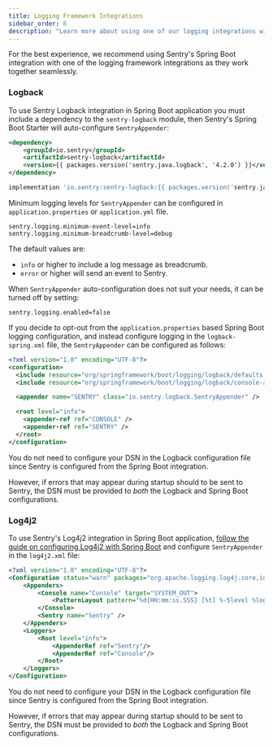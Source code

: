 ```yaml
---
title: Logging Framework Integrations
sidebar_order: 6
description: "Learn more about using one of our logging integrations with Sentry Spring Boot."
---
```


For the best experience, we recommend using Sentry's Spring Boot integration with one of the logging framework integrations as they work together seamlessly.

### Logback

To use Sentry Logback integration in Spring Boot application you must include a dependency to the `sentry-logback` module, then Sentry's Spring Boot Starter will auto-configure `SentryAppender`:

```xml {tabTitle:"Maven"}
<dependency>
    <groupId>io.sentry</groupId>
    <artifactId>sentry-logback</artifactId>
    <version>{{ packages.version('sentry.java.logback', '4.2.0') }}</version>
</dependency>
```

```groovy {tabTitle:"Gradle"}
implementation 'io.sentry:sentry-logback:{{ packages.version('sentry.java.logback', '4.2.0') }}'
```

Minimum logging levels for `SentryAppender` can be configured in `application.properties` or `application.yml` file.

```properties
sentry.logging.minimum-event-level=info
sentry.logging.minimum-breadcrumb-level=debug
```

The default values are:

- `info` or higher to include a log message as breadcrumb.
- `error` or higher will send an event to Sentry.

When `SentryAppender` auto-configuration does not suit your needs, it can be turned off by setting:

```properties
sentry.logging.enabled=false
```

If you decide to opt-out from the `application.properties` based Spring Boot logging configuration, and instead configure logging in the `logback-spring.xml` file, the `SentryAppender` can be configured as follows:

```xml
<?xml version="1.0" encoding="UTF-8"?>
<configuration>
  <include resource="org/springframework/boot/logging/logback/defaults.xml"/>
  <include resource="org/springframework/boot/logging/logback/console-appender.xml" />

  <appender name="SENTRY" class="io.sentry.logback.SentryAppender" />

  <root level="info">
    <appender-ref ref="CONSOLE" />
    <appender-ref ref="SENTRY" />
  </root>
</configuration>
```

<Note>

You do not need to configure your DSN in the Logback configuration file since Sentry is configured from the Spring Boot integration.

However, if errors that may appear during startup should to be sent to Sentry, the DSN must be provided to <i>both</i> the Logback and Spring Boot configurations.

</Note>

### Log4j2

To use Sentry's Log4j2 integration in Spring Boot application, [follow the guide on configuring Log4j2 with Spring Boot](https://docs.spring.io/spring-boot/docs/current/reference/html/howto.html#howto-configure-log4j-for-logging) and configure `SentryAppender` in the `log4j2.xml` file:

```xml
<?xml version="1.0" encoding="UTF-8"?>
<Configuration status="warn" packages="org.apache.logging.log4j.core,io.sentry.log4j2">
    <Appenders>
        <Console name="Console" target="SYSTEM_OUT">
            <PatternLayout pattern="%d{HH:mm:ss.SSS} [%t] %-5level %logger{36} - %msg%n"/>
        </Console>
        <Sentry name="Sentry" />
    </Appenders>
    <Loggers>
        <Root level="info">
            <AppenderRef ref="Sentry"/>
            <AppenderRef ref="Console"/>
        </Root>
    </Loggers>
</Configuration>
```

<Note>

You do not need to configure your DSN in the Logback configuration file since Sentry is configured from the Spring Boot integration.

However, if errors that may appear during startup should to be sent to Sentry, the DSN must be provided to <i>both</i> the Logback and Spring Boot configurations.

</Note>

